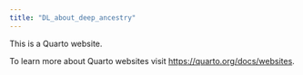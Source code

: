 ```yaml
---
title: "DL_about_deep_ancestry"
---
```


This is a Quarto website.

To learn more about Quarto websites visit <https://quarto.org/docs/websites>.
